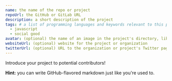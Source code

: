 ```yaml
---
name: the name of the repo or project
repoUrl: the GitHub or GitLab URL
description: a short description of the project
tags: # a list of programming languages and keywords relevant to this project
  - javascript
  - social good
avatar: (optional) the name of an image in the project's directory, like "avatar.png"
websiteUrl: (optional) website for the project or organization
twitterUrl: (optional) URL to the organization or project's Twitter page
---
```


<!-- Divide your content into sections using our handy shortcodes -->

<Overview>

Introduce your project to potential contributors!

**Hint:** you can write GitHub-flavored markdown just like you're used to.

</Overview>
